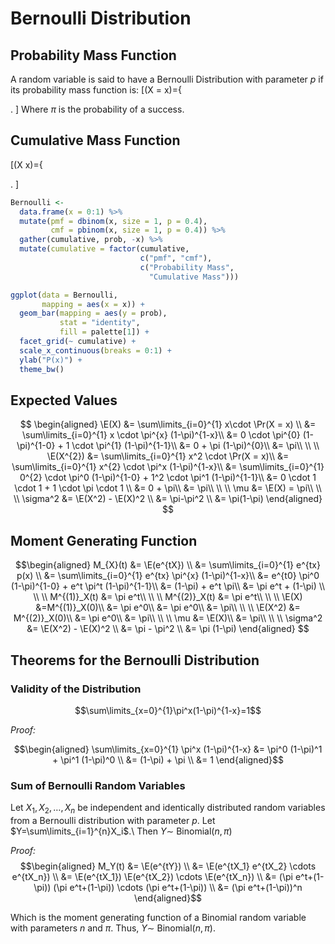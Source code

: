 # Bernoulli Distribution

## Probability Mass Function

A random variable is said to have a Bernoulli Distribution with parameter $p$ if its probability mass function is:
\[\Pr(X = x)=\left\{ 
		\begin{array}{ll}
			\pi^x(1-\pi)^{1-x},	& x=0,1\\
			0 		& \mathrm{otherwise}
		\end{array} 
	\right. \]
Where  $\pi$ is the probability of a success.

## Cumulative Mass Function

\label{Bernoulli1}
\[\Pr(X \leq x)=\left\{
		\begin{array}{lll}
			0   & x<0\\
			1-\pi & x=0\\
			1   & 1\leq x
		\end{array}
	\right. \]
	

```r
Bernoulli <- 
  data.frame(x = 0:1) %>%
  mutate(pmf = dbinom(x, size = 1, p = 0.4),
         cmf = pbinom(x, size = 1, p = 0.4)) %>%
  gather(cumulative, prob, -x) %>%
  mutate(cumulative = factor(cumulative,
                             c("pmf", "cmf"),
                             c("Probability Mass",
                               "Cumulative Mass")))

ggplot(data = Bernoulli,
       mapping = aes(x = x)) + 
  geom_bar(mapping = aes(y = prob), 
           stat = "identity",
           fill = palette[1]) + 
  facet_grid(~ cumulative) + 
  scale_x_continuous(breaks = 0:1) + 
  ylab("P(x)") + 
  theme_bw()
```

## Expected Values

$$ 
\begin{aligned}
\E(X) 
  &= \sum\limits_{i=0}^{1} x\cdot \Pr(X = x) \\
	&= \sum\limits_{i=0}^{1} x \cdot \pi^{x} (1-\pi)^{1-x}\\
  &= 0 \cdot \pi^{0} (1-\pi)^{1-0} + 1 \cdot \pi^{1} (1-\pi)^{1-1}\\
  &= 0 + \pi (1-\pi)^{0}\\
	&= \pi\\
	\\
	\\
\E(X^{2}) 
  &= \sum\limits_{i=0}^{1} x^2 \cdot \Pr(X = x)\\
  &= \sum\limits_{i=0}^{1} x^{2} \cdot \pi^x (1-\pi)^{1-x}\\
  &= \sum\limits_{i=0}^{1} 0^{2} \cdot \pi^0 (1-\pi)^{1-0} + 1^2 \cdot \pi^1 (1-\pi)^{1-1}\\
  &= 0 \cdot 1 \cdot 1 + 1 \cdot \pi \cdot 1 \\
	&= 0 + \pi\\
 	&= \pi\\
 	\\
 	\\
\mu	&= \E(X) = \pi\\
  \\
  \\
\sigma^2 
  &= \E(X^2) - \E(X)^2 \\
  &= \pi-\pi^2 \\
  &= \pi(1-\pi)
\end{aligned}
$$

## Moment Generating Function

$$\begin{aligned}
M_{X}(t)
	&= \E(e^{tX}) \\
	&= \sum\limits_{i=0}^{1} e^{tx} p(x) \\
	&= \sum\limits_{i=0}^{1} e^{tx} \pi^{x} (1-\pi)^{1-x}\\
	&= e^{t0} \pi^0 (1-\pi)^{1-0} + e^t \pi^t (1-\pi)^{1-1}\\
	&= (1-\pi) + e^t \pi\\
	&= \pi e^t + (1-\pi) \\
	\\
	\\
M^{(1)}_X(t) &= \pi e^t\\
  \\
  \\
M^{(2)}_X(t) &= \pi e^t\\
  \\
  \\
\E(X)
	&=M^{(1)}_X(0)\\
	&= \pi e^0\\
	&= \pi e^0\\
	&= \pi\\
	\\
	\\
\E(X^2)
	&= M^{(2)}_X(0)\\
	&= \pi e^0\\
	&= \pi\\
	\\
	\\
\mu
  &= \E(X)\\
	&= \pi\\
  \\
  \\
\sigma^2
	&= \E(X^2) - \E(X)^2 \\
	&= \pi - \pi^2 \\
	&= \pi (1-\pi)
\end{aligned}
$$


## Theorems for the Bernoulli Distribution

### Validity of the Distribution

$$\sum\limits_{x=0}^{1}\pi^x(1-\pi)^{1-x}=1$$

_Proof:_

$$\begin{aligned}
\sum\limits_{x=0}^{1} \pi^x (1-\pi)^{1-x}
	&= \pi^0 (1-\pi)^1 + \pi^1 (1-\pi)^0 \\
	&= (1-\pi) + \pi \\
	&= 1
\end{aligned}$$


### Sum of Bernoulli Random Variables

Let $X_1,X_2,\ldots,X_n$ be independent and identically distributed random variables from a Bernoulli distribution with parameter $p$.  Let $Y=\sum\limits_{i=1}^{n}X_i$.\\
Then $Y\sim$ Binomial$(n,\pi)$

_Proof:_
$$\begin{aligned}
M_Y(t)
	&= \E(e^{tY}) \\
	&= \E(e^{tX_1} e^{tX_2} \cdots e^{tX_n}) \\
	&= \E(e^{tX_1}) \E(e^{tX_2}) \cdots \E(e^{tX_n}) \\
  &= (\pi e^t+(1-\pi)) (\pi e^t+(1-\pi)) \cdots (\pi e^t+(1-\pi)) \\
	&= (\pi e^t+(1-\pi))^n
\end{aligned}$$

Which is the moment generating function of a Binomial random variable with parameters $n$ and $\pi$.  Thus, $Y\sim$ Binomial$(n,\pi)$. 
